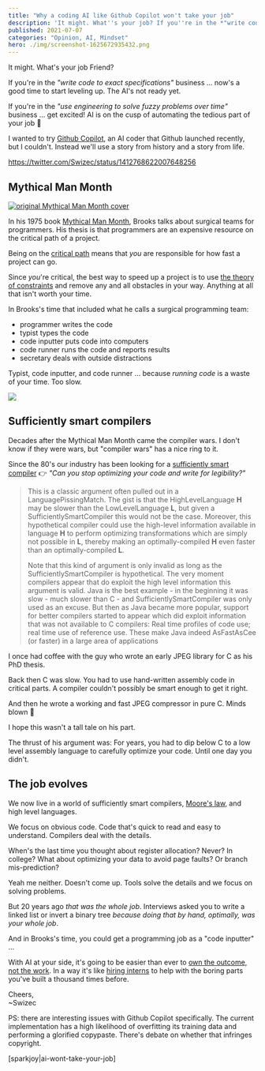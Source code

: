 ```yaml
---
title: "Why a coding AI like Github Copilot won't take your job"
description: 'It might. What''s your job? If you''re in the *"write code to exact specifications"* business ... now''s a good time to start leveling up. The AI''s not ready yet.'
published: 2021-07-07
categories: "Opinion, AI, Mindset"
hero: ./img/screenshot-1625672935432.png
---
```


It might. What's your job Friend?

If you're in the _"write code to exact specifications"_ business ... now's a good time to start leveling up. The AI's not ready yet.

If you're in the _"use engineering to solve fuzzy problems over time"_ business ... get excited! AI is on the cusp of automating the tedious part of your job 🥳

I wanted to try [Github Copilot](https://copilot.github.com), an AI coder that Github launched recently, but I couldn't. Instead we'll use a story from history and a story from life.

https://twitter.com/Swizec/status/1412768622007648256

## Mythical Man Month

[![original Mythical Man Month cover](./img/original-Mythical-Man-Month-coverfb69cj.jpeg)](https://en.wikipedia.org/wiki/The_Mythical_Man-Month)

In his 1975 book [Mythical Man Month](https://en.wikipedia.org/wiki/The_Mythical_Man-Month), Brooks talks about surgical teams for programmers. His thesis is that programmers are an expensive resource on the critical path of a project.

Being on the [critical path](https://en.wikipedia.org/wiki/Critical_path_method) means that _you_ are responsible for how fast a project can go.

Since _you_'re critical, the best way to speed up a project is to use [the theory of constraints](https://swizec.com/blog/build-better-software-with-the-theory-of-constraints/) and remove any and all obstacles in your way. Anything at all that isn't worth your time.

In Brooks's time that included what he calls a surgical programming team:

- programmer writes the code
- typist types the code
- code inputter puts code into computers
- code runner runs the code and reports results
- secretary deals with outside distractions

Typist, code inputter, and code runner ... because _running code_ is a waste of your time. Too slow.

![](giphy:mind_blown)

## Sufficiently smart compilers

Decades after the Mythical Man Month came the compiler wars. I don't know if they were wars, but "compiler wars" has a nice ring to it.

Since the 80's our industry has been looking for a [sufficiently smart compiler](https://wiki.c2.com/?SufficientlySmartCompiler) 👉 _"Can you stop optimizing your code and write for legibility?"_

> This is a classic argument often pulled out in a LanguagePissingMatch. The gist is that the HighLevelLanguage **H** may be slower than the LowLevelLanguage **L**, but given a SufficientlySmartCompiler this would not be the case. Moreover, this hypothetical compiler could use the high-level information available in language **H** to perform optimizing transformations which are simply not possible in **L**, thereby making an optimally-compiled **H** even faster than an optimally-compiled **L**.
>
> Note that this kind of argument is only invalid as long as the SufficientlySmartCompiler is hypothetical. The very moment compilers appear that do exploit the high level information this argument is valid. Java is the best example - in the beginning it was slow - much slower than C - and SufficientlySmartCompiler was only used as an excuse. But then as Java became more popular, support for better compilers started to appear which did exploit information that was not available to C compilers: Real time profiles of code use; real time use of reference use. These make Java indeed AsFastAsCee (or faster) in a large area of applications

I once had coffee with the guy who wrote an early JPEG library for C as his PhD thesis.

Back then C was slow. You had to use hand-written assembly code in critical parts. A compiler couldn't possibly be smart enough to get it right.

And then he wrote a working and fast JPEG compressor in pure C. Minds blown 🤯

I hope this wasn't a tall tale on his part.

The thrust of his argument was: For years, you had to dip below C to a low level assembly language to carefully optimize your code. Until one day you didn't.

## The job evolves

We now live in a world of sufficiently smart compilers, [Moore's law](https://reactfordataviz.com/articles/moores-law/), and high level languages.

We focus on obvious code. Code that's quick to read and easy to understand. Compilers deal with the details.

When's the last time you thought about register allocation? Never? In college? What about optimizing your data to avoid page faults? Or branch mis-prediction?

Yeah me neither. Doesn't come up. Tools solve the details and we focus on solving problems.

But 20 years ago _that was the whole job_. Interviews asked you to write a linked list or invert a binary tree _because doing that by hand, optimally, was your whole job_.

And in Brooks's time, you could get a programming job as a "code inputter" ...

With AI at your side, it's going to be easier than ever to [own the outcome, not the work](https://swizec.com/blog/how-to-own-projects-like-a-senior-engineer/#own-the-outcome-not-the-work). In a way it's like [hiring interns](https://swizec.com/blog/the-surprising-benefit-of-hiring-interns-to-write-your-code/) to help with the boring parts you've built a thousand times before.

Cheers,<br/>
~Swizec

PS: there are interesting issues with Github Copilot specifically. The current implementation has a high likelihood of overfitting its training data and performing a glorified copypaste. There's debate on whether that infringes copyright.

[sparkjoy|ai-wont-take-your-job]

